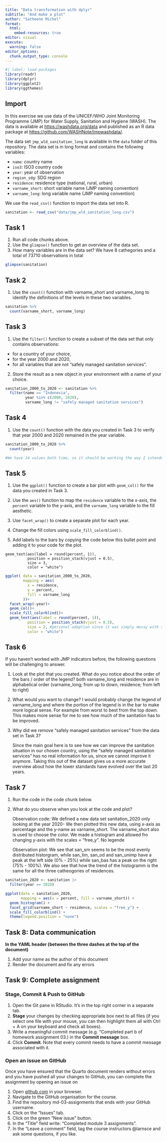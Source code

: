 ```yaml
---
title: "Data transformation with dplyr"
subtitle: "And make a plot"
author: "Satheene Michel"
format:
  html:
    embed-resources: true
editor: visual
execute:
  warning: false
editor_options: 
  chunk_output_type: console
---
```


```r
#| label: load-packages
library(readr)
library(dplyr)
library(ggplot2)
library(ggthemes)
```

## Import

In this exercise we use data of the UNICEF/WHO Joint Monitoring Programme (JMP) for Water Supply, Sanitation and Hygiene (WASH). The data is available at <https://washdata.org/data> and published as an R data package at <https://github.com/WASHNote/jmpwashdata/>.

The data set `jmp_wld_sanitation_long` is available in the `data` folder of this repository. The data set is in long format and contains the following variables:

-   `name`: country name
-   `iso3`: ISO3 country code
-   `year`: year of observation
-   `region_sdg`: SDG region
-   `residence`: residence type (national, rural, urban)
-   `varname_short`: short variable name (JMP naming convention)
-   `varname_long`: long variable name (JMP naming convention)

We use the `read_csv()` function to import the data set into R.

```r
sanitation <- read_csv("data/jmp_wld_sanitation_long.csv")
```

## Task 1

1.  Run all code chunks above.
2.  Use the `glimpse()` function to get an overview of the data set.
3.  How many variables are in the data set? We have 8 cathegories and a total of 73710 observations in total

```r
glimpse(sanitation)
```

## Task 2

1.  Use the `count()` function with varname_short and varname_long to identify the definitions of the levels in these two variables.

```r
sanitation %>% 
  count(varname_short, varname_long)

```

## Task 3

1.  Use the `filter()` function to create a subset of the data set that only contains observations:

-   for a country of your choice,
-   for the year 2000 and 2020,
-   for all variables that are not "safely managed sanitation services".

2.  Store the result as a new object in your environment with a name of your choice.

```r
sanitation_2000_to_2020 <- sanitation %>% 
  filter(name == "Indonesia", 
         year %in% c(2000, 2020),
         varname_long != "safely managed sanitation services")
```

## Task 4

1.  Use the `count()` function with the data you created in Task 3 to verify that year 2000 and 2020 remained in the year variable.

```r
sanitation_2000_to_2020 %>% 
  count(year)

#We have 24 values both time, so it should be working the way I intended it to
```

## Task 5

1.  Use the `ggplot()` function to create a bar plot with `geom_col()` for the data you created in Task 3.

2.  Use the `aes()` function to map the `residence` variable to the x-axis, the `percent` variable to the y-axis, and the `varname_long` variable to the fill aesthetic.

3.  Use `facet_wrap()` to create a separate plot for each year.

4.  Change the fill colors using `scale_fill_colorblind()`.

5.  Add labels to the bars by copying the code below this bullet point and adding it to your code for the plot.

```         
geom_text(aes(label = round(percent, 1)), 
          position = position_stack(vjust = 0.5),
          size = 3,
          color = "white") 
```

```r
ggplot( data = sanitation_2000_to_2020,
        mapping = aes(
          x = residence,
          y = percent,
          fill = varname_long
        ))+
  facet_wrap(~year)+
  geom_col()+
  scale_fill_colorblind()+
  geom_text(aes(label = round(percent, 1)), 
          position = position_stack(vjust = 0.5),
          size = 2, #personal adaption since it was simply messy with size = 3 :)
          color = "white") 
```

## Task 6

If you haven't worked with JMP indicators before, the following questions will be challenging to answer.

1.  Look at the plot that you created. What do you notice about the order of the bars / order of the legend? both varname_long and residence are in alphabelical order (varname_long; from up to down, residence; from left to right)

2.  What would you want to change? I would probably change the legend of varname_long and where the portion of the legend is in the bar to make more logical sense. For example from worst to best from the top down. This makes more sense for me to see how much of the sanitation has to be improved.

3.  Why did we remove "safely managed sanitation services" from the data set in Task 3?

    Since the main goal here is to see how we can improve the sanitation situation in our chosen country, using the "safely managed sanitation services" has no real information for us, since we cannot improve it anymore. Taking this out of the dataset gives us a more accurate overview about how the lower standards have evolved over the last 20 years.

## Task 7

1.  Run the code in the code chunk below.

2.  What do you observe when you look at the code and plot?

    Observation code: We defined a new data set sanitation_2020 only looking at the year 2020- We then plotted this new data, using x-axis as percentage and the y-name as varname_short. The varname_short also is used to choose the color. We made a histogram and allowed fro changing y-axis with the scales = "free_y". No legende

    Observation plot: We see that san_sm seems to be the most evenly distributed historgram, while san_lim, san_od and san_unimp have a peak at the left side (0% - 25%) while san_bas has a peak on the right (75% - 100%). We also see that how the trend of the histogramm is the same for all the three catheogories of residences.

```r

sanitation_2020 <- sanitation |> 
  filter(year == 2020)

ggplot(data = sanitation_2020,
       mapping = aes(x = percent, fill = varname_short)) +
  geom_histogram() +
  facet_grid(varname_short ~ residence, scales = "free_y") +
  scale_fill_colorblind() +
  theme(legend.position = "none") 

```

## Task 8: Data communication

**In the YAML header (between the three dashes at the top of the document)**

1.  Add your name as the author of this document
2.  Render the document and fix any errors

## Task 9: Complete assignment

### Stage, Commit & Push to GitHub

1.  Open the Git pane in RStudio. It's in the top right corner in a separate tab.
2.  **Stage** your changes by checking appropriate box next to all files (if you select one file with your mouse, you can then highlight them all with Ctrl + A on your keyboard and check all boxes).
3.  Write a meaningful commit message (e.g. "Completed part b of homework assignment 03.) in the **Commit message** box.
4.  Click **Commit**. Note that every commit needs to have a commit message associated with it.

### Open an issue on GitHub

Once you have ensured that the Quarto document renders without errors and you have pushed all your changes to GitHub, you can complete the assignment by opening an issue on

1.  Open [github.com](https://github.com/) in your browser.
2.  Navigate to the GitHub organisation for the course.
3.  Find the repository md-03-assignments that ends with your GitHub username.
4.  Click on the "Issues" tab.
5.  Click on the green "New issue" button.
6.  In the "Title" field write: "Completed module 3 assignments".
7.  In the "Leave a comment" field, tag the course instructors @larnsce and ask some questions, if you like.
